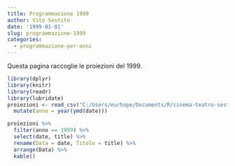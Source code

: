 ```yaml
---
title: Programmazione 1999
author: Vito Sestito
date: '1999-01-01'
slug: programmazione-1999
categories:
  - programmazione-per-anni
---
```



Questa pagina raccoglie le proiezioni del 1999.


```r
library(dplyr)
library(knitr)
library(readr)
library(lubridate)
proiezioni <- read_csv("C:/Users/eurhope/Documents/R/cinema-teatro-sestito/static/data/programmazione_agende.csv") %>% 
  mutate(anno = year(ymd(date)))
```


```r
proiezioni %>% 
  filter(anno == 1999) %>% 
  select(date, title) %>% 
  rename(Data = date, Titolo = title) %>% 
  arrange(Data) %>% 
  kable()
```

